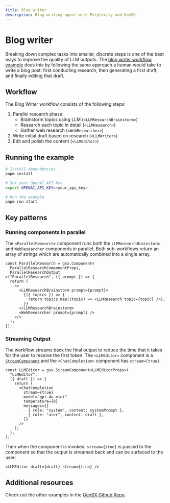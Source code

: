 ```yaml
---
title: Blog writer
description: Blog writing agent with Perplexity and GenSX
---
```


# Blog writer

Breaking down complex tasks into smaller, discrete steps is one of the best ways to improve the quality of LLM outputs. The [blog writer workflow example](https://github.com/gensx-inc/gensx/tree/main/examples/blogWriter) does this by following the same approach a human would take to write a blog post: first conducting research, then generating a first draft, and finally editing that draft.

## Workflow

The Blog Writer workflow consists of the following steps:

1. Parallel research phase:
   - Brainstorm topics using LLM (`<LLMResearchBrainstorm>`)
   - Research each topic in detail (`<LLMResearch>`)
   - Gather web research (`<WebResearcher>`)
2. Write initial draft based on research (`<LLMWriter>`)
3. Edit and polish the content (`<LLMEditor>`)

## Running the example

```bash
# Install dependencies
pnpm install

# Set your OpenAI API key
export OPENAI_API_KEY=<your_api_key>

# Run the example
pnpm run start
```

## Key patterns

### Running components in parallel

The `<ParallelResearch>` component runs both the `LLMResearchBrainstorm` and `WebResearcher` components in parallel. Both sub-workflows return an array of strings which are automatically combined into a single array.

```tsx
const ParallelResearch = gsx.Component<
  ParallelResearchComponentProps,
  ParallelResearchOutput
>("ParallelResearch", ({ prompt }) => {
  return (
    <>
      <LLMResearchBrainstorm prompt={prompt}>
        {({ topics }) => {
          return topics.map((topic) => <LLMResearch topic={topic} />);
        }}
      </LLMResearchBrainstorm>
      <WebResearcher prompt={prompt} />
    </>
  );
});
```

### Streaming Output

The workflow streams back the final output to reduce the time that it takes for the user to receive the first token. The `<LLMEditor>` component is a [`StreamComponent`](../../basic-concepts#component-types) and the `<ChatCompletion>` component has `stream={true}`.

```tsx
const LLMEditor = gsx.StreamComponent<LLMEditorProps>(
  "LLMEditor",
  ({ draft }) => {
    return (
      <ChatCompletion
        stream={true}
        model="gpt-4o-mini"
        temperature={0}
        messages={[
          { role: "system", content: systemPrompt },
          { role: "user", content: draft },
        ]}
      />
    );
  },
);
```

Then when the component is invoked, `stream={true}` is passed to the component so that the output is streamed back and can be surfaced to the user:

```tsx
<LLMEditor draft={draft} stream={true} />
```

## Additional resources

Check out the other examples in the [GenSX Github Repo](https://github.com/gensx-inc/gensx/tree/main/examples).

